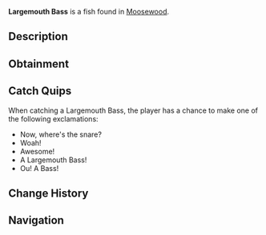 {{FishInfobox
|image          = Largemouth Bass.png
|rarity         = Common
|sea            = First Sea
|location       = [[Moosewood]]
|sublocation    = Freshwater
|sources        = Fishing Rod
|radar_location = 
|xp             = 20
|weather        = Rain
|time           = 
|season         = Spring, Summer
|bait           = Worm
|base_weight    = 4.5
|base_value     = 85
|weight_range   = 3.5
|base_chance    = 75
|base_resil     = 80
}}
'''Largemouth Bass''' is a {{Rarity|Common}} fish found in [[Moosewood]].

== Description ==
{{Description|The Largemouth Bass is a common freshwater fish found in Moosewood known for its large mouth and aggressive feeding behaviour. It's found in various habitats, such as lakes, ponds, and rivers, where the water is warm and there's plenty of vegetation. Largemouth Bass are also known for their camouflage, with a greenish color on their backs that helps them blend in with their surroundings.|Bestiary Entry}}

== Obtainment ==
{{Description|Found in Moosewoods freshwater. Seems to prefer worms and other small baits.|Bestiary Hint}}
{{Fish Availability|
Bloop Fish Hunt
Moosewood/Freshwater Pond
Terrapin Island/Olm Cave
Terrapin Island/Surrounding Ocean
|top_rods      = 
Leviathan's Fang Rod\284201.17\187615.96;
Free Spirit Rod\284187.99\172404.58;
Trident Rod\273915.34\138169.29;
Azure Of Lagoon\266534.54\221257.29;
No-Life Rod\255019.17\207927.69;
Training Rod\185086.46\185086.46;
Fang of the Eclipse\234208\241665.14;
Egg Rod\228989.73\236453.41;
Wildflower Rod\229673.06\230428.44;
Verdant Shear Rod\228528.28\229414.82;
Abyssal Specter Rod\232861.89\225223.97;
Challenger's Rod\246009.86\195155.8;
Seraphic Rod\244262.15\196356.71;
Ethereal Prism Rod\239116.41\107413.57;
Astralhook Rod\237725.55\54285.88;
Rod Of The Forgotten Fang\233056.37\179301.28;
Blazebringer Rod\231994.54\219378.64;
Rod Of The Depths\229611.87\163079.16;
Rod Of The Exalted One\228770.08\157519.12;
Zeus Rod\228319.43\217926.08;
Volcanic Rod\220065.58\212847.38;
Depthseeker Rod\217436.83\209792.31;
Avalanche Rod\214842.15\189049.68;
Steady Rod\102978.08\94297.38
|recommended   = Trident Rod
}}

== Catch Quips ==
When catching a Largemouth Bass, the player has a chance to make one of the following exclamations:
* Now, where's the snare?
* Woah!
* Awesome!
* A Largemouth Bass!
* Ou! A Bass!

== Change History ==
{{Change History|{{subst:Current Version}}}}

== Navigation ==
{{Fish Navbox|Moosewood}}